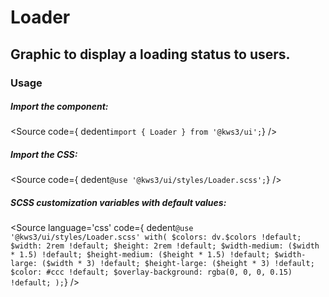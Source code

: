 
<Version />

# Loader
## Graphic to display a loading status to users.

<Meta of={Stories} />
<Canvas of={Stories.Main} />
<Controls />

### Usage

##### Import the component:
<Source
  code={ dedent`import { Loader } from '@kws3/ui';`}
/>

##### Import the CSS:
<Source
  code={ dedent`@use '@kws3/ui/styles/Loader.scss';`}
/>

##### SCSS customization variables with default values:
<Source
  language='css'
  code={ dedent`
    @use '@kws3/ui/styles/Loader.scss' with(
      $colors: dv.$colors !default;
      $width: 2rem !default;
      $height: 2rem !default;
      $width-medium: ($width * 1.5) !default;
      $height-medium: ($height * 1.5) !default;
      $width-large: ($width * 3) !default;
      $height-large: ($height * 3) !default;
      $color: #ccc !default;
      $overlay-background: rgba(0, 0, 0, 0.15) !default;
    );
  `}
/>